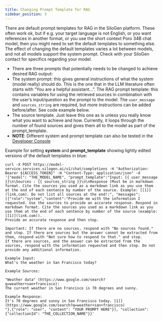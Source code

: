 ```yaml
---
title: Changing Prompt Template for RAG
sidebar_position: 3
---
```


There are default prompt templates for RAG in the SiloGen platform. These often work ok, but if e.g. your target language is not English, or you want references in another format, or you use the short context Poro 34B chat model, then you might need to set the default templates to something else. The effect of changing the default templates varies a lot between models, and not all models support the system prompt. Check with your SiloGen contact for specifics regarding your model.

- There are three prompts that potentially needs to be changed to achieve desired RAG output:
- The system prompt: this gives general instructions of what the system (model really) should do. This is the one that in the LLM literature often starts with “You are a helpful assistant…”.
  The RAG prompt template: this contains variables for using the retrieved sources in combination with the user’s input/question as the prompt to the model. The `user_message` and `sources_string` are required, but more instructions can be added before/after. See code example below.
- The source template. Just leave this one as is unless you really know what you want to achieve and how. Currently, it loops through the number of found sources and gives them all to the model as part of the prompt_template.
- **NOTE**: Different system and prompt template can also be tested in the [Developer Console](../../developer-console/index.mdx)

Example for setting **system** and **prompt_template** showing lightly edited versions of the default templates in blue:

```
curl -X POST https://model-service.services.silogen.ai/v1/chat/completions -H "Authorization: Bearer ${ACCESS_TOKEN}" -H "Content-Type: application/json" -d '{"model": "THE_MODEL_NAME", "prompt_template":"Input: {{ user_message }}\n\Sources : {{ sources_string }}\n\nResponse (Must be in markdown format. Cite the sources you used as a markdown link as you use them at the end of each sentence by number of the source. Example: [[1]](link.com). Do not list all sources at the end!:", "messages": [{"role":"system","content":"Provide me with the information I requested. Use the sources to provide an accurate response. Respond in markdown format. Cite the sources you used as a markdown link as you use them at the end of each sentence by number of the source (example: [[1]](link.com)).
Provide an accurate response and then stop.

Important: If there are no sources, respond with "No sources found." and stop. If there are sources but the answer cannot be extracted from them, respond with "Not sure how to respond to that." and stop.
If there are sources, and the answer can be extracted from the sources, respond with the information requested and then stop. Do not provide any additional information.

Example Input:
What's the weather in San Francisco today?

Example Sources:

"Weather data" (https://www.google.com/search?q=weather+san+francisco):
The current weather in San Francisco is 70 degrees and sunny.

Example Response:
It's 70 degrees and sunny in San Francisco today. [1]](https://www.google.com/search?q=weather+san+francisco)
"},{"role": "user", "content": "YOUR PROMPT HERE"}], "collection": {"collectionId": "THE_COLLECTION_NAME"}}'
```
